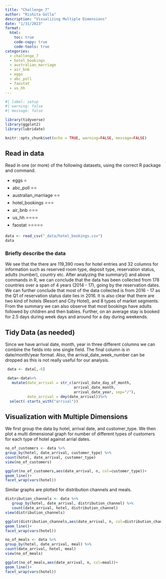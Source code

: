 ```yaml
---
title: "Challenge 7"
author: "Rishita Golla"
description: "Visualizing Multiple Dimensions"
date: "1/31/2023"
format:
  html:
    toc: true
    code-copy: true
    code-tools: true
categories:
  - challenge_7
  - hotel_bookings
  - australian_marriage
  - air_bnb
  - eggs
  - abc_poll
  - faostat
  - us_hh
---
```


```r
#| label: setup
#| warning: false
#| message: false

library(tidyverse)
library(ggplot2)
library(lubridate)

knitr::opts_chunk$set(echo = TRUE, warning=FALSE, message=FALSE)
```

## Read in data

Read in one (or more) of the following datasets, using the correct R package and command.

  - eggs ⭐
  - abc_poll ⭐⭐
  - australian_marriage ⭐⭐
  - hotel_bookings ⭐⭐⭐
  - air_bnb  ⭐⭐⭐
  - us_hh ⭐⭐⭐⭐
  - faostat ⭐⭐⭐⭐⭐

```r
data <- read_csv("_data/hotel_bookings.csv")
data
```

### Briefly describe the data

We see that the there are 119,390 rows for hotel entries and 32 columns for information such as reserved room type, deposit type, reservation status, adults (number), country etc. After analyzing the summary() and above commands in R, we can conclude that the data has been collected from 178 countries over a span of 4 years (2014 - 17), going by the reservation dates. We can further conclude that most of the data collected is from 2016 - 17 as the Q1 of reservation status date lies in 2016. It is also clear that there are two kind of hotels (Resort and City Hotel), and 8 types of market segments. From the summary we can also observe that most bookings have adults followed by children and then babies. Further, on an average stay is booked for 2.5 days during week days and around for a day during weekends.

## Tidy Data (as needed)

Since we have arrival date, month, year in three different columns we can combine the fields into one single field. The final column is in date/month/year format. Also, the arrival_date_week_number can be dropped as this is not really useful for our analysis.

```r
 data <- data[,-6]
```

```r
 data<-data%>%
   mutate(date_arrival = str_c(arrival_date_day_of_month,
                               arrival_date_month,
                               arrival_date_year, sep="/"),
          date_arrival = dmy(date_arrival))%>%
  select(-starts_with("arrival"))
```

## Visualization with Multiple Dimensions

We first group the data by hotel, arrival date, and customer_type. We then plot a multi dimensional graph for number of different types of customers for each type of hotel against arrial dates.

```r
no_of_customers <- data %>%
group_by(hotel, date_arrival, customer_type) %>%
count(hotel, date_arrival, customer_type)
view(no_of_customers)
```

```r
ggplot(no_of_customers,aes(date_arrival, n, col=customer_type))+
geom_line()+
facet_wrap(vars(hotel))
```
Similar graphs are plotted for distribution channels and meals.

```r
distribution_channels <- data %>%
   group_by(hotel, date_arrival, distribution_channel) %>%
   count(date_arrival, hotel, distribution_channel)
view(distribution_channels)
```

```r
ggplot(distribution_channels,aes(date_arrival, n, col=distribution_channel))+
geom_line()+
facet_wrap(vars(hotel))
```

```r
no_of_meals <- data %>%
group_by(hotel, date_arrival, meal) %>%
count(date_arrival, hotel, meal)
view(no_of_meals)
```

```r
ggplot(no_of_meals,aes(date_arrival, n, col=meal))+
geom_line()+
facet_wrap(vars(hotel))
```